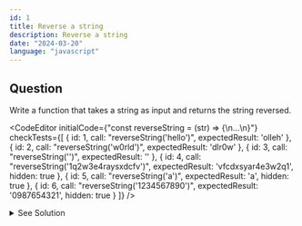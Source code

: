 ```yaml
---
id: 1
title: Reverse a string
description: Reverse a string
date: "2024-03-20"
language: "javascript"
---
```


## Question
Write a function that takes a string as input and returns the string reversed.

<CodeEditor 
    initialCode={"const reverseString = (str) => {\n...\n}"}
    checkTests={[
        {
            id: 1,
            call: "reverseString('hello')",
            expectedResult: 'olleh'
        },
        {
            id: 2,
            call: "reverseString('w0rld')",
            expectedResult: 'dlr0w'
        },
        {
            id: 3,
            call: "reverseString('')",
            expectedResult: ''
        },
        {
            id: 4,
            call: "reverseString('1q2w3e4raysxdcfv')",
            expectedResult: 'vfcdxsyar4e3w2q1',
            hidden: true
        },
        {
            id: 5,
            call: "reverseString('a')",
            expectedResult: 'a',
            hidden: true
        },
        {
            id: 6,
            call: "reverseString('1234567890')",
            expectedResult: '0987654321',
            hidden: true
        }
        ]}
/>

<details>
  <summary>See Solution</summary>

## Solution

### Two-Pointer Approach
```js
const reverseString = (str) => {
    let charArray = str.split()
    let left = 0 
    let right = str.length - 1

    while(left <= right){
      const leftLetter = str[left]
      const rightLetter = str[right]
      charArray[right] = leftLetter
      charArray[left] = rightLetter
      left += 1
      right -= 1
    }
    
    return charArray.join('')
  }
```

### Explanation
The function `reverseString` takes a string as an argument and returns the reversed string.
We first convert the string into an array of characters using the `split()` method.
We then use a two-pointer approach to swap the characters at the left and right ends of the array.
We continue swapping characters until the left pointer is greater than the right pointer.
Finally, we join the array back into a string and return it.

### Time Complexity
The time complexity is O(n) because we are iterating through the string once.

### Built-in Methods
```js
const reverseString = (str) => {
    return str.split('').reverse().join('');
}
```

### Explanation
The `split()` method is used to split a string into an array of substrings, and returns the new array.
The `reverse()` method is used to reverse the elements in an array.
The `join()` method is used to join all elements of an array into a string.


### Time Complexity
The time complexity is O(n) because we are iterating through the string once.

</details>
